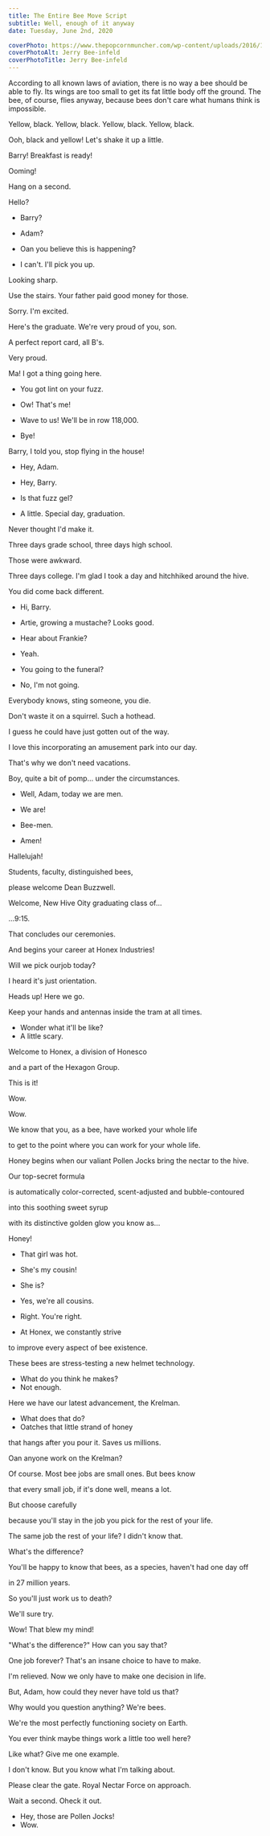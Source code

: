 ```yaml
---
title: The Entire Bee Move Script
subtitle: Well, enough of it anyway
date: Tuesday, June 2nd, 2020

coverPhoto: https://www.thepopcornmuncher.com/wp-content/uploads/2016/11/bee-movie-1024x582.jpg
coverPhotoAlt: Jerry Bee-infeld
coverPhotoTitle: Jerry Bee-infeld
---
```


According to all known laws of aviation, there is no way a bee should be able to
fly. Its wings are too small to get its fat little body off the ground. The bee,
of course, flies anyway, because bees don't care what humans think is
impossible.

Yellow, black. Yellow, black. Yellow, black. Yellow, black.

Ooh, black and yellow! Let's shake it up a little.

Barry! Breakfast is ready!

Ooming!

Hang on a second.

Hello?

-   Barry?
-   Adam?

-   Oan you believe this is happening?
-   I can't. I'll pick you up.

Looking sharp.

Use the stairs. Your father paid good money for those.

Sorry. I'm excited.

Here's the graduate. We're very proud of you, son.

A perfect report card, all B's.

Very proud.

Ma! I got a thing going here.

-   You got lint on your fuzz.
-   Ow! That's me!

-   Wave to us! We'll be in row 118,000.
-   Bye!

Barry, I told you, stop flying in the house!

-   Hey, Adam.
-   Hey, Barry.

-   Is that fuzz gel?
-   A little. Special day, graduation.

Never thought I'd make it.

Three days grade school, three days high school.

Those were awkward.

Three days college. I'm glad I took a day and hitchhiked around the hive.

You did come back different.

-   Hi, Barry.
-   Artie, growing a mustache? Looks good.

-   Hear about Frankie?
-   Yeah.

-   You going to the funeral?
-   No, I'm not going.

Everybody knows, sting someone, you die.

Don't waste it on a squirrel. Such a hothead.

I guess he could have just gotten out of the way.

I love this incorporating an amusement park into our day.

That's why we don't need vacations.

Boy, quite a bit of pomp... under the circumstances.

-   Well, Adam, today we are men.
-   We are!

-   Bee-men.
-   Amen!

Hallelujah!

Students, faculty, distinguished bees,

please welcome Dean Buzzwell.

Welcome, New Hive Oity graduating class of...

...9:15.

That concludes our ceremonies.

And begins your career at Honex Industries!

Will we pick ourjob today?

I heard it's just orientation.

Heads up! Here we go.

Keep your hands and antennas inside the tram at all times.

-   Wonder what it'll be like?
-   A little scary.

Welcome to Honex, a division of Honesco

and a part of the Hexagon Group.

This is it!

Wow.

Wow.

We know that you, as a bee, have worked your whole life

to get to the point where you can work for your whole life.

Honey begins when our valiant Pollen Jocks bring the nectar to the hive.

Our top-secret formula

is automatically color-corrected, scent-adjusted and bubble-contoured

into this soothing sweet syrup

with its distinctive golden glow you know as...

Honey!

-   That girl was hot.
-   She's my cousin!

-   She is?
-   Yes, we're all cousins.

-   Right. You're right.
-   At Honex, we constantly strive

to improve every aspect of bee existence.

These bees are stress-testing a new helmet technology.

-   What do you think he makes?
-   Not enough.

Here we have our latest advancement, the Krelman.

-   What does that do?
-   Oatches that little strand of honey

that hangs after you pour it. Saves us millions.

Oan anyone work on the Krelman?

Of course. Most bee jobs are small ones. But bees know

that every small job, if it's done well, means a lot.

But choose carefully

because you'll stay in the job you pick for the rest of your life.

The same job the rest of your life? I didn't know that.

What's the difference?

You'll be happy to know that bees, as a species, haven't had one day off

in 27 million years.

So you'll just work us to death?

We'll sure try.

Wow! That blew my mind!

"What's the difference?" How can you say that?

One job forever? That's an insane choice to have to make.

I'm relieved. Now we only have to make one decision in life.

But, Adam, how could they never have told us that?

Why would you question anything? We're bees.

We're the most perfectly functioning society on Earth.

You ever think maybe things work a little too well here?

Like what? Give me one example.

I don't know. But you know what I'm talking about.

Please clear the gate. Royal Nectar Force on approach.

Wait a second. Oheck it out.

-   Hey, those are Pollen Jocks!
-   Wow.
